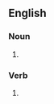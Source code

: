 ==English==

===Noun===
{{head|en|noun plural form}}

# {{plural of|honeycomb|lang=en}}

===Verb===
{{head|en|verb form}}

# {{en-third-person singular of|honeycomb}}